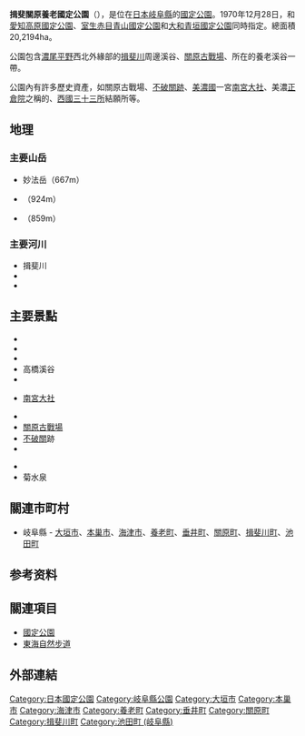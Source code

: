 {{Infobox protected area
| name            = 揖斐關原養老國定公園
| alt_name        = Ibi-Sekigahara-Yōrō Quasi-National Park<br>{{lang|ja|揖斐関ヶ原養老国定公園}}
| iucn_category   = V
| photo           = Yoro-waterfall.JPG
| photo_width     = 
| photo_caption   = 養老瀑布
| map             = Japan
| map_width       = 250
| location        = {{JPN}}[[岐阜縣|岐阜縣]]
| nearest_city    = 
| lat_d           = 35.471
| long_d          = 136.392
| area            = {{convert|20219|ha|km2|sigfig=3}}<ref>{{Cite web |url=https://www.env.go.jp/park/doc/data/quasi/qnp_2.pdf |title=国定公園地種区分別面積 |year=2016 |format=PDF |publisher=[[環境省|環境省]] |accessdate=2016-08-24 |archive-date=2020-12-08 |archive-url=https://web.archive.org/web/20201208084302/https://www.env.go.jp/park/doc/data/quasi/qnp_2.pdf |dead-url=no }}</ref>
| established     = 1970年12月28日
| visitation_num  = 1,443,000人次
| visitation_year = 2018年
| visitation_ref  = <ref>{{Cite web |url=http://www.env.go.jp/park/doc/data/natural/data/naturalpark_6.xls |title=国定公園の利用者数（公園、年次別） |work=関連法令・各種資料 > 自然保護各種データ |publisher=環境省 |access-date=2020-10-17 |archive-date=2020-10-10 |archive-url=https://web.archive.org/web/20201010195002/http://www.env.go.jp/park/doc/data/natural/data/naturalpark_6.xls |dead-url=no }}</ref>
| governing_body  = 岐阜縣廳
| url             = 
}}
'''揖斐關原養老國定公園'''（{{jpn|j=揖斐関ヶ原養老国定公園|hg=いびせきがはらようろうこくていこうえん|rm=Ibi-Sekigahara-Yōrō Kokutei Kōen}}），是位在[[日本|日本]][[岐阜縣|岐阜縣]]的[[國定公園|國定公園]]。1970年12月28日，和[[愛知高原國定公園|愛知高原國定公園]]、[[室生赤目青山國定公園|室生赤目青山國定公園]]和[[大和青垣國定公園|大和青垣國定公園]]同時指定。總面積20,2194ha。

公園包含[[濃尾平野|濃尾平野]]西北外緣部的[[揖斐川|揖斐川]]周邊溪谷、[[關原之戰|關原古戰場]]、{{link-ja|養老瀑布|養老の滝}}所在的養老溪谷一帶。

公園內有許多歷史資產，如關原古戰場、[[不破關|不破關跡]]、[[美濃國|美濃國]]一宮[[南宮大社|南宮大社]]、美濃[[正倉院|正倉院]]之稱的{{link-ja|橫藏寺 (岐阜縣揖斐川町)|横蔵寺 (岐阜県揖斐川町)|橫藏寺}}、[[西國三十三所|西國三十三所]]結願所{{link-ja|華嚴寺 (日本)|華厳寺|華嚴寺}}等。

== 地理 ==
=== 主要山岳 ===
* 妙法岳（667m）
* {{link-ja|池田山 (岐阜縣)|池田山 (岐阜県)|池田山}}（924m）
* {{link-ja|養老山 (岐阜縣)|養老山 (岐阜県)|養老山}}（859m）

=== 主要河川 ===
* 揖斐川
* {{link-ja|粕川 (岐阜縣)|粕川 (岐阜県)|粕川}}
* {{link-ja|牧田川|牧田川}}

== 主要景點 ==
* {{link-ja|橫藏寺 (岐阜県揖斐川町)|横蔵寺 (岐阜県揖斐川町)|橫藏寺}}
* {{link-ja|華嚴寺 (日本)|華厳寺|華嚴寺}}
* {{link-ja|揖斐峽|揖斐峡}}
* 高橋溪谷
* {{link-ja|霞間溪|霞間ヶ渓}}

* [[南宮大社|南宮大社]]

* {{link-ja|不破瀑布|不破の滝}}
* [[關原之戰|關原古戰場]]
* [[不破關|不破關]]跡
* {{link-ja|多良峽|多良峡}}

* {{link-ja|養老瀑布|養老の滝}}
* 菊水泉
== 關連市町村 ==
* 岐阜縣 - [[大垣市|大垣市]]、[[本巢市|本巢市]]、[[海津市|海津市]]、[[養老町|養老町]]、[[垂井町|垂井町]]、[[關原町|關原町]]、[[揖斐川町|揖斐川町]]、[[池田町_(岐阜縣)|池田町]]

==参考资料==
{{Reflist}}

== 關連項目 ==
* [[國定公園|國定公園]]
* [[東海自然步道|東海自然步道]]

== 外部連結 ==
{{commonscat|Ibi-Sekigahara-Yōrō Quasi-National Park}}

{{国定公园列表}}
{{DEFAULTSORT:Ibi Sekigahara Yoro}}

[[Category:日本國定公園|Category:日本國定公園]]
[[Category:岐阜縣公園|Category:岐阜縣公園]]
[[Category:大垣市|Category:大垣市]]
[[Category:本巢市|Category:本巢市]]
[[Category:海津市|Category:海津市]]
[[Category:養老町|Category:養老町]]
[[Category:垂井町|Category:垂井町]]
[[Category:關原町|Category:關原町]]
[[Category:揖斐川町|Category:揖斐川町]]
[[Category:池田町_(岐阜縣)|Category:池田町 (岐阜縣)]]